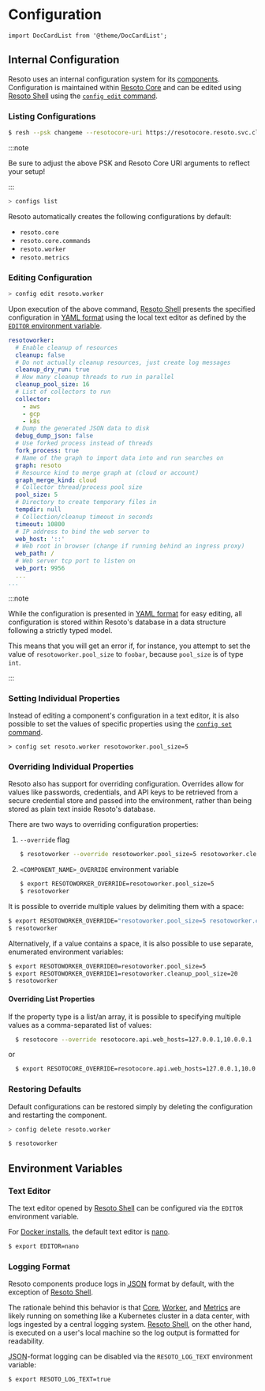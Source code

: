 # Configuration

```mdx-code-block
import DocCardList from '@theme/DocCardList';
```

## Internal Configuration

Resoto uses an internal configuration system for its [components](../components/index.mdx). Configuration is maintained within [Resoto Core](../components/core.mdx) and can be edited using [Resoto Shell](../components/shell.mdx) using the [`config edit` command](../cli/setup-commands/config/edit.mdx).

### Listing Configurations

```bash title="Start the Resoto Shell"
$ resh --psk changeme --resotocore-uri https://resotocore.resoto.svc.cluster.local:8900
```

:::note

Be sure to adjust the above PSK and Resoto Core URI arguments to reflect your setup!

:::

```bash title="List available configurations"
> configs list
```

Resoto automatically creates the following configurations by default:

- `resoto.core`
- `resoto.core.commands`
- `resoto.worker`
- `resoto.metrics`

<DocCardList />

### Editing Configuration

```bash title="Edit the Resoto Worker configuration"
> config edit resoto.worker
```

Upon execution of the above command, [Resoto Shell](../components/shell.mdx) presents the specified configuration in [YAML format](https://yaml.org) using the local text editor as defined by the [`EDITOR` environment variable](#text-editor).

```yaml title="Example Resoto Worker configuration"
resotoworker:
  # Enable cleanup of resources
  cleanup: false
  # Do not actually cleanup resources, just create log messages
  cleanup_dry_run: true
  # How many cleanup threads to run in parallel
  cleanup_pool_size: 16
  # List of collectors to run
  collector:
    - aws
    - gcp
    - k8s
  # Dump the generated JSON data to disk
  debug_dump_json: false
  # Use forked process instead of threads
  fork_process: true
  # Name of the graph to import data into and run searches on
  graph: resoto
  # Resource kind to merge graph at (cloud or account)
  graph_merge_kind: cloud
  # Collector thread/process pool size
  pool_size: 5
  # Directory to create temporary files in
  tempdir: null
  # Collection/cleanup timeout in seconds
  timeout: 10800
  # IP address to bind the web server to
  web_host: '::'
  # Web root in browser (change if running behind an ingress proxy)
  web_path: /
  # Web server tcp port to listen on
  web_port: 9956
  ...
...
```

:::note

While the configuration is presented in [YAML format](https://yaml.org) for easy editing, all configuration is stored within Resoto's database in a data structure following a strictly typed model.

This means that you will get an error if, for instance, you attempt to set the value of `resotoworker.pool_size` to `foobar`, because `pool_size` is of type `int`.

:::

### Setting Individual Properties

Instead of editing a component's configuration in a text editor, it is also possible to set the values of specific properties using the [`config set` command](../cli/setup-commands/config/set.mdx).

```title="Modify a specific property of the Resoto Worker configuration"
> config set resoto.worker resotoworker.pool_size=5
```

### Overriding Individual Properties

Resoto also has support for overriding configuration. Overrides allow for values like passwords, credentials, and API keys to be retrieved from a secure credential store and passed into the environment, rather than being stored as plain text inside Resoto's database.

There are two ways to overriding configuration properties:

1. `--override` flag

   ```bash
   $ resotoworker --override resotoworker.pool_size=5 resotoworker.cleanup_pool_size=20
   ```

2. `<COMPONENT_NAME>_OVERRIDE` environment variable

   ```bash
   $ export RESOTOWORKER_OVERRIDE=resotoworker.pool_size=5
   $ resotoworker
   ```

It is possible to override multiple values by delimiting them with a space:

```bash
$ export RESOTOWORKER_OVERRIDE="resotoworker.pool_size=5 resotoworker.cleanup_pool_size=20"
$ resotoworker
```

Alternatively, if a value contains a space, it is also possible to use separate, enumerated environment variables:

```bash
$ export RESOTOWORKER_OVERRIDE0=resotoworker.pool_size=5
$ export RESOTOWORKER_OVERRIDE1=resotoworker.cleanup_pool_size=20
$ resotoworker
```

#### Overriding List Properties

If the property type is a list/an array, it is possible to specifying multiple values as a comma-separated list of values:

```bash
  $ resotocore --override resotocore.api.web_hosts=127.0.0.1,10.0.0.1
```

or

```bash
  $ export RESOTOCORE_OVERRIDE=resotocore.api.web_hosts=127.0.0.1,10.0.0.1
```

### Restoring Defaults

Default configurations can be restored simply by deleting the configuration and restarting the component.

```bash title="Delete the Resoto Worker configuration"
> config delete resoto.worker
```

```bash title="Restart Resoto Worker"
$ resotoworker
```

## Environment Variables

### Text Editor

The text editor opened by [Resoto Shell](../components/shell.mdx) can be configured via the `EDITOR` environment variable.

For [Docker installs](../../getting-started/install-resoto/docker.mdx), the default text editor is [nano](https://nano-editor.org).

```bash
$ export EDITOR=nano
```

### Logging Format

Resoto components produce logs in [<abbr title="JavaScript Object Notation">JSON</abbr>](https://json.org) format by default, with the exception of [Resoto Shell](../components/shell.mdx).

The rationale behind this behavior is that [Core](../components/core.mdx), [Worker](../components/worker.mdx), and [Metrics](../components/metrics.mdx) are likely running on something like a Kubernetes cluster in a data center, with logs ingested by a central logging system. [Resoto Shell](../components/shell.mdx), on the other hand, is executed on a user's local machine so the log output is formatted for readability.

<abbr title="JavaScript Object Notation">JSON</abbr>-format logging can be disabled via the `RESOTO_LOG_TEXT` environment variable:

```bash
$ export RESOTO_LOG_TEXT=true
```
